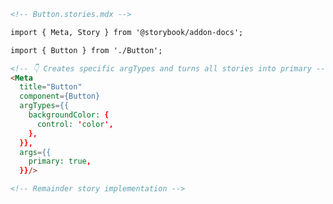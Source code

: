 ```md
<!-- Button.stories.mdx -->

import { Meta, Story } from '@storybook/addon-docs';

import { Button } from './Button';

<!-- 👇 Creates specific argTypes and turns all stories into primary -->
<Meta 
  title="Button"
  component={Button}
  argTypes={{
    backgroundColor: { 
      control: 'color', 
    },
  }},
  args={{
    primary: true,
  }}/>

<!-- Remainder story implementation -->
```